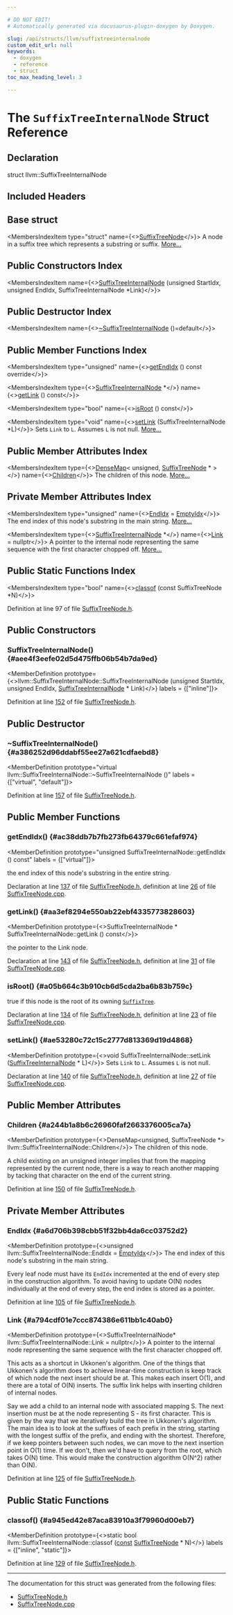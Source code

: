 ```yaml
---

# DO NOT EDIT!
# Automatically generated via docusaurus-plugin-doxygen by Doxygen.

slug: /api/structs/llvm/suffixtreeinternalnode
custom_edit_url: null
keywords:
  - doxygen
  - reference
  - struct
toc_max_heading_level: 3

---
```





# The `SuffixTreeInternalNode` Struct Reference

<DoxygenPage pluginConfig={pluginConfig}>



## Declaration

<CodeBlock>struct llvm::SuffixTreeInternalNode</CodeBlock>

## Included Headers

<IncludesList>
<IncludesListItem
  filePath="llvm/Support/SuffixTreeNode.h"
  permalink="/docs/api/files/include/include/llvm/include/llvm/support/suffixtreenode-h"
  isLocal="true" />
</IncludesList>

## Base struct

<MembersIndex>

<MembersIndexItem
  type="struct"
  name={<><a href="/docs/api/structs/llvm/suffixtreenode">SuffixTreeNode</a></>}>
A node in a suffix tree which represents a substring or suffix. <a href="/docs/api/structs/llvm/suffixtreenode/#details">More...</a>
</MembersIndexItem>

</MembersIndex>

## Public Constructors Index

<MembersIndex>

<MembersIndexItem
  name={<><a href="#aee4f3eefe02d5d475ffb06b54b7da9ed">SuffixTreeInternalNode</a> (unsigned StartIdx, unsigned EndIdx, SuffixTreeInternalNode &#42;Link)</>}>
</MembersIndexItem>

</MembersIndex>

## Public Destructor Index

<MembersIndex>

<MembersIndexItem
  name={<><a href="#a386252d96ddabf55ee27a621cdfaebd8">~SuffixTreeInternalNode</a> ()=default</>}>
</MembersIndexItem>

</MembersIndex>

## Public Member Functions Index

<MembersIndex>

<MembersIndexItem
  type="unsigned"
  name={<><a href="#ac38ddb7b7fb273fb64379c661efaf974">getEndIdx</a> () const override</>}>
</MembersIndexItem>

<MembersIndexItem
  type={<><a href="/docs/api/structs/llvm/suffixtreeinternalnode">SuffixTreeInternalNode</a> &#42;</>}
  name={<><a href="#aa3ef8294e550ab22ebf4335773828603">getLink</a> () const</>}>
</MembersIndexItem>

<MembersIndexItem
  type="bool"
  name={<><a href="#a05b664c3b910cb6d5cda2ba6b83b759c">isRoot</a> () const</>}>
</MembersIndexItem>

<MembersIndexItem
  type="void"
  name={<><a href="#ae53280c72c15c2777d813369d19d4868">setLink</a> (SuffixTreeInternalNode &#42;L)</>}>
Sets <code>Link</code> to <code>L</code>. Assumes <code>L</code> is not null. <a href="#ae53280c72c15c2777d813369d19d4868">More...</a>
</MembersIndexItem>

</MembersIndex>

## Public Member Attributes Index

<MembersIndex>

<MembersIndexItem
  type={<><a href="/docs/api/classes/llvm/densemap">DenseMap</a>&lt; unsigned, <a href="/docs/api/structs/llvm/suffixtreenode">SuffixTreeNode</a> &#42; &gt;</>}
  name={<><a href="#a244b1a8b6c26960faf2663376005ca7a">Children</a></>}>
The children of this node. <a href="#a244b1a8b6c26960faf2663376005ca7a">More...</a>
</MembersIndexItem>

</MembersIndex>

## Private Member Attributes Index

<MembersIndex>

<MembersIndexItem
  type="unsigned"
  name={<><a href="#a6d706b398cbb51f32bb4da6cc03752d2">EndIdx</a> = <a href="/docs/api/structs/llvm/suffixtreenode/#a9038deca521822084ac798637368c94e">EmptyIdx</a></>}>
The end index of this node&#39;s substring in the main string. <a href="#a6d706b398cbb51f32bb4da6cc03752d2">More...</a>
</MembersIndexItem>

<MembersIndexItem
  type={<><a href="/docs/api/structs/llvm/suffixtreeinternalnode">SuffixTreeInternalNode</a> &#42;</>}
  name={<><a href="#a794cdf01e7ccc874386e611bb1c40ab0">Link</a> = nullptr</>}>
A pointer to the internal node representing the same sequence with the first character chopped off. <a href="#a794cdf01e7ccc874386e611bb1c40ab0">More...</a>
</MembersIndexItem>

</MembersIndex>

## Public Static Functions Index

<MembersIndex>

<MembersIndexItem
  type="bool"
  name={<><a href="#a945ed42e87aca83910a3f79960d00eb7">classof</a> (const SuffixTreeNode &#42;N)</>}>
</MembersIndexItem>

</MembersIndex>


Definition at line 97 of file <a href="/docs/api/files/include/include/llvm/include/llvm/support/suffixtreenode-h">SuffixTreeNode.h</a>.

<SectionDefinition>

## Public Constructors

### SuffixTreeInternalNode() {#aee4f3eefe02d5d475ffb06b54b7da9ed}

<MemberDefinition
  prototype={<>llvm::SuffixTreeInternalNode::SuffixTreeInternalNode (unsigned StartIdx, unsigned EndIdx, <a href="/docs/api/structs/llvm/suffixtreeinternalnode">SuffixTreeInternalNode</a> &#42; Link)</>}
  labels = {["inline"]}>

Definition at line <a href="/docs/api/files/include/include/llvm/include/llvm/support/suffixtreenode-h/#l00152">152</a> of file <a href="/docs/api/files/include/include/llvm/include/llvm/support/suffixtreenode-h">SuffixTreeNode.h</a>.
</MemberDefinition>

</SectionDefinition>

<SectionDefinition>

## Public Destructor

### ~SuffixTreeInternalNode() {#a386252d96ddabf55ee27a621cdfaebd8}

<MemberDefinition
  prototype="virtual llvm::SuffixTreeInternalNode::~SuffixTreeInternalNode ()"
  labels = {["virtual", "default"]}>

Definition at line <a href="/docs/api/files/include/include/llvm/include/llvm/support/suffixtreenode-h/#l00157">157</a> of file <a href="/docs/api/files/include/include/llvm/include/llvm/support/suffixtreenode-h">SuffixTreeNode.h</a>.
</MemberDefinition>

</SectionDefinition>

<SectionDefinition>

## Public Member Functions

### getEndIdx() {#ac38ddb7b7fb273fb64379c661efaf974}

<MemberDefinition
  prototype="unsigned SuffixTreeInternalNode::getEndIdx () const"
  labels = {["virtual"]}>

<SectionUser title="Returns">
the end index of this node&#39;s substring in the entire string.
</SectionUser>

Declaration at line <a href="/docs/api/files/include/include/llvm/include/llvm/support/suffixtreenode-h/#l00137">137</a> of file <a href="/docs/api/files/include/include/llvm/include/llvm/support/suffixtreenode-h">SuffixTreeNode.h</a>, definition at line <a href="/docs/api/files/lib/lib/support/suffixtreenode-cpp/#l00026">26</a> of file <a href="/docs/api/files/lib/lib/support/suffixtreenode-cpp">SuffixTreeNode.cpp</a>.
</MemberDefinition>

### getLink() {#aa3ef8294e550ab22ebf4335773828603}

<MemberDefinition
  prototype={<>SuffixTreeInternalNode &#42; SuffixTreeInternalNode::getLink () const</>}>

<SectionUser title="Returns">
the pointer to the Link node.
</SectionUser>

Declaration at line <a href="/docs/api/files/include/include/llvm/include/llvm/support/suffixtreenode-h/#l00143">143</a> of file <a href="/docs/api/files/include/include/llvm/include/llvm/support/suffixtreenode-h">SuffixTreeNode.h</a>, definition at line <a href="/docs/api/files/lib/lib/support/suffixtreenode-cpp/#l00031">31</a> of file <a href="/docs/api/files/lib/lib/support/suffixtreenode-cpp">SuffixTreeNode.cpp</a>.
</MemberDefinition>

### isRoot() {#a05b664c3b910cb6d5cda2ba6b83b759c}

<MemberDefinition
  prototype="bool SuffixTreeInternalNode::isRoot () const">

<SectionUser title="Returns">
true if this node is the root of its owning <code><a href="/docs/api/classes/llvm/suffixtree">SuffixTree</a></code>.
</SectionUser>

Declaration at line <a href="/docs/api/files/include/include/llvm/include/llvm/support/suffixtreenode-h/#l00134">134</a> of file <a href="/docs/api/files/include/include/llvm/include/llvm/support/suffixtreenode-h">SuffixTreeNode.h</a>, definition at line <a href="/docs/api/files/lib/lib/support/suffixtreenode-cpp/#l00023">23</a> of file <a href="/docs/api/files/lib/lib/support/suffixtreenode-cpp">SuffixTreeNode.cpp</a>.
</MemberDefinition>

### setLink() {#ae53280c72c15c2777d813369d19d4868}

<MemberDefinition
  prototype={<>void SuffixTreeInternalNode::setLink (<a href="/docs/api/structs/llvm/suffixtreeinternalnode">SuffixTreeInternalNode</a> &#42; L)</>}>
Sets <code>Link</code> to <code>L</code>. Assumes <code>L</code> is not null.

Declaration at line <a href="/docs/api/files/include/include/llvm/include/llvm/support/suffixtreenode-h/#l00140">140</a> of file <a href="/docs/api/files/include/include/llvm/include/llvm/support/suffixtreenode-h">SuffixTreeNode.h</a>, definition at line <a href="/docs/api/files/lib/lib/support/suffixtreenode-cpp/#l00027">27</a> of file <a href="/docs/api/files/lib/lib/support/suffixtreenode-cpp">SuffixTreeNode.cpp</a>.
</MemberDefinition>

</SectionDefinition>

<SectionDefinition>

## Public Member Attributes

### Children {#a244b1a8b6c26960faf2663376005ca7a}

<MemberDefinition
  prototype={<>DenseMap&lt;unsigned, SuffixTreeNode &#42;&gt; llvm::SuffixTreeInternalNode::Children</>}>
The children of this node.

A child existing on an unsigned integer implies that from the mapping represented by the current node, there is a way to reach another mapping by tacking that character on the end of the current string.

Definition at line <a href="/docs/api/files/include/include/llvm/include/llvm/support/suffixtreenode-h/#l00150">150</a> of file <a href="/docs/api/files/include/include/llvm/include/llvm/support/suffixtreenode-h">SuffixTreeNode.h</a>.
</MemberDefinition>

</SectionDefinition>

<SectionDefinition>

## Private Member Attributes

### EndIdx {#a6d706b398cbb51f32bb4da6cc03752d2}

<MemberDefinition
  prototype={<>unsigned llvm::SuffixTreeInternalNode::EndIdx = <a href="/docs/api/structs/llvm/suffixtreenode/#a9038deca521822084ac798637368c94e">EmptyIdx</a></>}>
The end index of this node&#39;s substring in the main string.

Every leaf node must have its <code>EndIdx</code> incremented at the end of every step in the construction algorithm. To avoid having to update O(N) nodes individually at the end of every step, the end index is stored as a pointer.

Definition at line <a href="/docs/api/files/include/include/llvm/include/llvm/support/suffixtreenode-h/#l00105">105</a> of file <a href="/docs/api/files/include/include/llvm/include/llvm/support/suffixtreenode-h">SuffixTreeNode.h</a>.
</MemberDefinition>

### Link {#a794cdf01e7ccc874386e611bb1c40ab0}

<MemberDefinition
  prototype={<>SuffixTreeInternalNode&#42; llvm::SuffixTreeInternalNode::Link = nullptr</>}>
A pointer to the internal node representing the same sequence with the first character chopped off.

This acts as a shortcut in Ukkonen&#39;s algorithm. One of the things that Ukkonen&#39;s algorithm does to achieve linear-time construction is keep track of which node the next insert should be at. This makes each insert O(1), and there are a total of O(N) inserts. The suffix link helps with inserting children of internal nodes.

Say we add a child to an internal node with associated mapping S. The next insertion must be at the node representing S - its first character. This is given by the way that we iteratively build the tree in Ukkonen&#39;s algorithm. The main idea is to look at the suffixes of each prefix in the string, starting with the longest suffix of the prefix, and ending with the shortest. Therefore, if we keep pointers between such nodes, we can move to the next insertion point in O(1) time. If we don&#39;t, then we&#39;d have to query from the root, which takes O(N) time. This would make the construction algorithm O(N^2) rather than O(N).

Definition at line <a href="/docs/api/files/include/include/llvm/include/llvm/support/suffixtreenode-h/#l00125">125</a> of file <a href="/docs/api/files/include/include/llvm/include/llvm/support/suffixtreenode-h">SuffixTreeNode.h</a>.
</MemberDefinition>

</SectionDefinition>

<SectionDefinition>

## Public Static Functions

### classof() {#a945ed42e87aca83910a3f79960d00eb7}

<MemberDefinition
  prototype={<>static bool llvm::SuffixTreeInternalNode::classof (<a href="/docs/api/files/lib/lib/target/lib/target/aarch64/aarch64promoteconstant-cpp/#a90f8350fecae261c25be85d38b451bff">const</a> <a href="/docs/api/structs/llvm/suffixtreenode">SuffixTreeNode</a> &#42; N)</>}
  labels = {["inline", "static"]}>

Definition at line <a href="/docs/api/files/include/include/llvm/include/llvm/support/suffixtreenode-h/#l00129">129</a> of file <a href="/docs/api/files/include/include/llvm/include/llvm/support/suffixtreenode-h">SuffixTreeNode.h</a>.
</MemberDefinition>

</SectionDefinition>

<hr/>

The documentation for this struct was generated from the following files:

<ul>
<li><a href="/docs/api/files/include/include/llvm/include/llvm/support/suffixtreenode-h">SuffixTreeNode.h</a></li>
<li><a href="/docs/api/files/lib/lib/support/suffixtreenode-cpp">SuffixTreeNode.cpp</a></li>
</ul>

</DoxygenPage>

